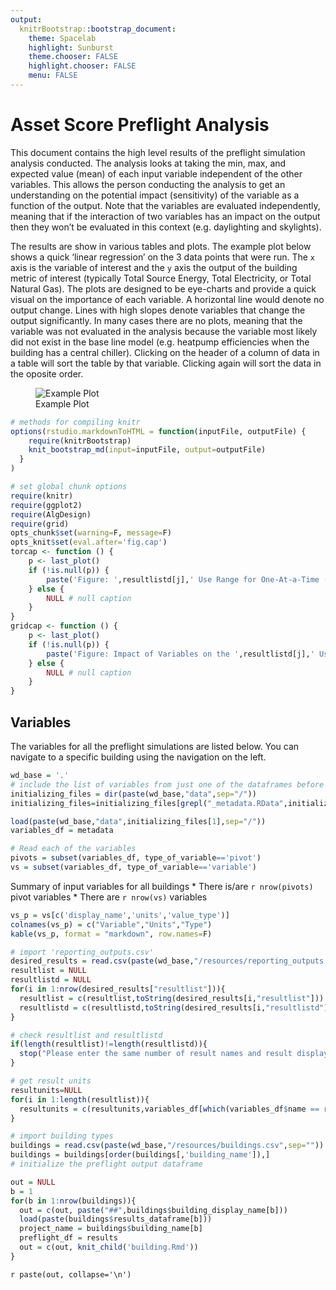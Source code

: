 ```yaml
---
output:
  knitrBootstrap::bootstrap_document:
    theme: Spacelab
    highlight: Sunburst
    theme.chooser: FALSE
    highlight.chooser: FALSE
    menu: FALSE
---
```


# Asset Score Preflight Analysis

This document contains the high level results of the preflight simulation analysis conducted.  The analysis looks at taking the min, max, and expected value (mean) of each input variable independent of the other variables. This allows the person conducting the analysis to get an understanding on the potential impact (sensitivity) of the variable as a function of the output.  Note that the variables are evaluated independently, meaning that if the interaction of two variables has an impact on the output then they won't be evaluated in this context (e.g. daylighting and skylights).  

The results are show in various tables and plots.  The example plot below shows a quick 'linear regression' on the 3 data points that were run.  The `x` axis is the variable of interest and the `y` axis the output of the building metric of interest (typically Total Source Energy, Total Electricity, or Total Natural Gas). The plots are designed to be eye-charts and provide a quick visual on the importance of each variable. A horizontal line would denote no output change. Lines with high slopes denote variables that change the output significantly. In many cases there are no plots, meaning that the variable was not evaluated in the analysis because the variable most likely did not exist in the base line model (e.g. heatpump efficiencies when the building has a central chiller). Clicking on the header of a column of data in a table will sort the table by that variable. Clicking again will sort the data in the oposite order.

![Example Plot](images/example-matrix.jpg)

```r

# methods for compiling knitr
options(rstudio.markdownToHTML = function(inputFile, outputFile) {
    require(knitrBootstrap)
    knit_bootstrap_md(input=inputFile, output=outputFile)
  }
)

# set global chunk options
require(knitr)
require(ggplot2)
require(AlgDesign)
require(grid)
opts_chunk$set(warning=F, message=F)
opts_knit$set(eval.after='fig.cap')
torcap <- function () {
    p <- last_plot()
    if (!is.null(p)) {
        paste('Figure: ',resultlistd[j],' Use Range for One-At-a-Time (OAT) Simulation of the ',buildings$building_display_name[b],' Building Type',sep="")
    } else {
        NULL # null caption
    }
}
gridcap <- function () {
    p <- last_plot()
    if (!is.null(p)) {
        paste('Figure: Impact of Variables on the ',resultlistd[j],' Use of the Simulated ',buildings$building_display_name[b],' Building',sep="")
    } else {
        NULL # null caption
    }
}
```

## Variables

The variables for all the preflight simulations are listed below.  You can navigate to a specific building using the navigation on the left.

```r
wd_base = '.'
# include the list of variables from just one of the dataframes before going into building-by-building results
initializing_files = dir(paste(wd_base,"data",sep="/"))
initializing_files=initializing_files[grepl("_metadata.RData",initializing_files)]

load(paste(wd_base,"data",initializing_files[1],sep="/"))
variables_df = metadata

# Read each of the variables
pivots = subset(variables_df, type_of_variable=='pivot')
vs = subset(variables_df, type_of_variable=='variable')
```

Summary of input variables for all buildings
* There is/are `r nrow(pivots)` pivot variables
* There are `r nrow(vs)` variables

```r
vs_p = vs[c('display_name','units','value_type')]
colnames(vs_p) = c("Variable","Units","Type")
kable(vs_p, format = "markdown", row.names=F)
```

```r
# import 'reporting_outputs.csv'
desired_results = read.csv(paste(wd_base,"/resources/reporting_outputs.csv",sep=""))
resultlist = NULL
resultlistd = NULL
for(i in 1:nrow(desired_results["resultlist"])){
  resultlist = c(resultlist,toString(desired_results[i,"resultlist"]))
  resultlistd = c(resultlistd,toString(desired_results[i,"resultlistd"]))
}

# check resultlist and resultlistd
if(length(resultlist)!=length(resultlistd)){
  stop("Please enter the same number of result names and result display names.")
}

# get result units
resultunits=NULL
for(i in 1:length(resultlist)){
  resultunits = c(resultunits,variables_df[which(variables_df$name == resultlist[1]),"units"])
}

# import building types
buildings = read.csv(paste(wd_base,"/resources/buildings.csv",sep=""))
buildings = buildings[order(buildings[,'building_name']),]
# initialize the preflight output dataframe
```

```r
out = NULL
b = 1
for(b in 1:nrow(buildings)){
  out = c(out, paste("##",buildings$building_display_name[b]))
  load(paste(buildings$results_dataframe[b]))
  project_name = buildings$building_name[b]
  preflight_df = results
  out = c(out, knit_child('building.Rmd'))  
}
```

`r paste(out, collapse='\n')`